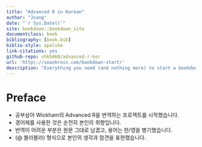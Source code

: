 ```yaml
--- 
title: "Advanced R in Korean"
author: "Jsang"
date: "`r Sys.Date()`"
site: bookdown::bookdown_site
documentclass: book
bibliography: [book.bib]
biblio-style: apalike
link-citations: yes
github-repo: shk5660/advanced-r-kor
url: 'http\://seankross.com/bookdown-start/'
description: "Everything you need (and nothing more) to start a bookdown book."
---
```


# Preface {-}

* 공부삼아 Wickham의 Advanced R을 번역하는 프로젝트를 시작했습니다.
* 경어체를 사용한 것은 순전히 본인의 취향입니다.
* 번역이 어려운 부분은 원문 그대로 남겼고, 용어는 한/영을 병기했습니다.
* (@ 블라블라) 형식으로 본인의 생각과 참견을 표현했습니다.
